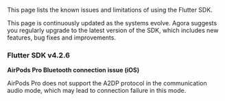 <PlatformWrapper platform="flutter">

This page lists the known issues and limitations of using the Flutter SDK.

This page is continuously updated as the systems evolve. Agora suggests you regularly upgrade to the latest version of the SDK, which includes new features, bug fixes and improvements.

### Flutter SDK v4.2.6

**AirPods Pro Bluetooth connection issue (iOS)**

AirPods Pro does not support the A2DP protocol in the communication audio mode, which may lead to connection failure in this mode.

</PlatformWrapper>
